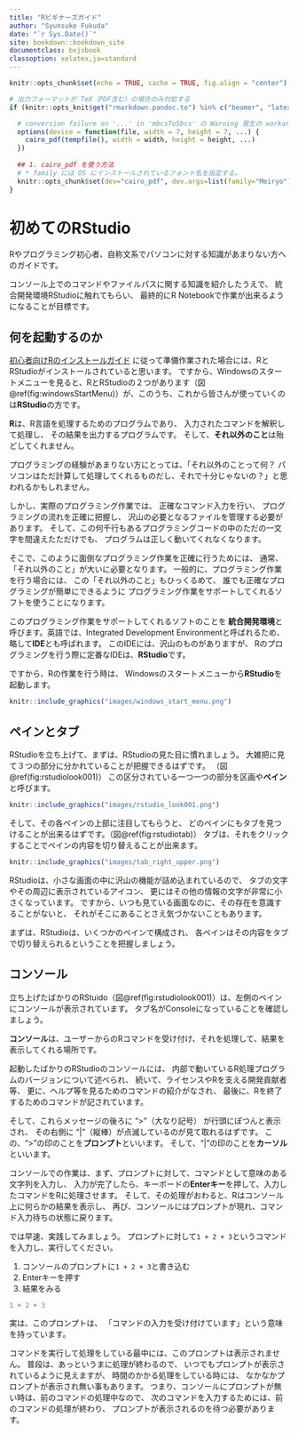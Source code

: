 ```yaml
--- 
title: "Rビギナーズガイド"
author: "Syunsuke Fukuda"
date: "`r Sys.Date()`"
site: bookdown::bookdown_site
documentclass: bxjsbook
classoption: xelatex,ja=standard
---
```


```r
knitr::opts_chunk$set(echo = TRUE, cache = TRUE, fig.align = "center")

# 出力フォーマットが TeX（PDF含む）の場合のみ対処する
if (knitr::opts_knit$get("rmarkdown.pandoc.to") %in% c("beamer", "latex")) {

  # conversion failure on '...' in 'mbcsToSbcs' の Warning 発生の workaround
  options(device = function(file, width = 7, height = 7, ...) {
    cairo_pdf(tempfile(), width = width, height = height, ...)
  })
  
  ## 1. cairo_pdf を使う方法
  # * family には OS にインストールされているフォント名を指定する。
  knitr::opts_chunk$set(dev="cairo_pdf", dev.args=list(family="Meiryo"))
}
```

# 初めてのRStudio

Rやプログラミング初心者、自称文系でパソコンに対する知識があまりない方へのガイドです。

コンソール上でのコマンドやファイルパスに関する知識を紹介したうえで、
統合開発環境RStudioに触れてもらい、
最終的にR Notebookで作業が出来るようになることが目標です。


## 何を起動するのか

[初心者向けRのインストールガイド](https://syunsuke.github.io/r_install_guide_for_beginners/)
に従って準備作業された場合には、RとRStudioがインストールされていると思います。
ですから、Windowsのスタートメニューを見ると、RとRStudioの２つがあります（図\@ref(fig:windowsStartMenu)）が、このうち、これから皆さんが使っていくのは**RStudio**の方です。

**R**は、R言語を処理するためのプログラムであり、
入力されたコマンドを解釈して処理し、
その結果を出力するプログラムです。
そして、**それ以外のこと**は殆どしてくれません。

プログラミングの経験があまりない方にとっては、「それ以外のことって何？
パソコンはただ計算して処理してくれるものだし、それで十分じゃないの？」と思われるかもしれません。

しかし、実際のプログラミング作業では、
正確なコマンド入力を行い、
プログラミングの流れを正確に把握し、
沢山の必要となるファイルを管理する必要があります。
そして、この何千行もあるプログラミングコードの中のただの一文字を間違えたただけでも、
プログラムは正しく動いてくれなくなります。

そこで、このように面倒なプログラミング作業を正確に行うためには、
通常、「それ以外のこと」が大いに必要となります。
一般的に、プログラミング作業を行う場合には、
この「それ以外のこと」もひっくるめて、
誰でも正確なプログラミングが簡単にできるように
プログラミング作業をサポートしてくれるソフトを使うことになります。

このプログラミング作業をサポートしてくれるソフトのことを
**統合開発環境**と呼びます。英語では、Integrated Development Environmentと呼ばれるため、
略して**IDE**とも呼ばれます。
このIDEには、沢山のものがありますが、
Rのプログラミングを行う際に定番なIDEは、**RStudio**です。

ですから、Rの作業を行う時は、
Windowsのスタートメニューから**RStudio**を起動します。


```r
knitr::include_graphics("images/windows_start_menu.png")
```



## ペインとタブ

RStudioを立ち上げて、まずは、RStudioの見た目に慣れましょう。
大雑把に見て３つの部分に分かれていることが把握できるはずです。
（図\@ref(fig:rstudiolook001)）
この区分されている一つ一つの部分を区画や**ペイン**と呼びます。

```r
knitr::include_graphics("images/rstudio_look001.png")
```


そして、その各ペインの上部に注目してもらうと、
どのペインにもタブを見つけることが出来るはずです。（図\@ref(fig:rstudiotab)）
タブは、それをクリックすることでペインの内容を切り替えることが出来ます。


```r
knitr::include_graphics("images/tab_right_upper.png")
```


RStudioは、小さな画面の中に沢山の機能が詰め込まれているので、
タブの文字やその周辺に表示されているアイコン、
更にはその他の情報の文字が非常に小さくなっています。
ですから、いつも見ている画面なのに、その存在を意識することがないと、
それがそこにあることさえ気づかないこともあります。

まずは、RStudioは、いくつかのペインで構成され、
各ペインはその内容をタブで切り替えられるということを把握しましょう。


## コンソール

立ち上げたばかりのRStuido（図\@ref(fig:rstudiolook001)）は、左側のペインにコンソールが表示されています。
タブ名がConsoleになっていることを確認しましょう。

**コンソール**は、ユーザーからのRコマンドを受け付け、それを処理して、結果を表示してくれる場所です。

起動したばかりのRStudioのコンソールには、
内部で動いているR処理プログラムのバージョンについて述べられ、
続いて、ライセンスやRを支える開発貢献者等、
更に、ヘルプ等を見るためのコマンドの紹介がなされ、
最後に、Rを終了するためのコマンドが記されています。

そして、これらメッセージの後ろに ">"（大なり記号） が行頭にぽつんと表示され、
その右側に "|"（縦棒）が点滅しているのが見て取れるはずです。
この、">"の印のことを**プロンプト**といいます。
そして、"|"の印のことを**カーソル**といいます。


コンソールでの作業は、まず、プロンプトに対して、コマンドとして意味のある文字列を入力し、
入力が完了したら、キーボードの**Enterキー**を押して、入力したコマンドをRに処理させます。
そして、その処理がおわると、Rはコンソール上に何らかの結果を表示し、
再び、コンソールにはプロンプトが現れ、コマンド入力待ちの状態に戻ります。


では早速、実践してみましょう。
プロンプトに対して`1 + 2 + 3`というコマンドを入力し、実行してください。

1. コンソールのプロンプトに`1 + 2 + 3`と書き込む
2. Enterキーを押す
3. 結果をみる

```r
1 + 2 + 3
```


実は、このプロンプトは、 「コマンドの入力を受け付けています」という意味を持っています。

コマンドを実行して処理をしている最中には、このプロンプトは表示されません。 普段は、あっというまに処理が終わるので、 いつでもプロンプトが表示されているように見えますが、 時間のかかる処理をしている時には、 なかなかプロンプトが表示され無い事もあります。 つまり、コンソールにプロンプトが無い時は、前のコマンドの処理中なので、 次のコマンドを入力するためには、前のコマンドの処理が終わり、 プロンプトが表示されるのを待つ必要があります。










